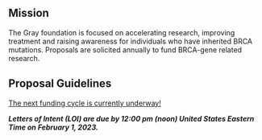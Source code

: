 ## Mission
The Gray foundation is focused on accelerating research, improving treatment and raising awareness for individuals who have inherited BRCA mutations. Proposals are solicited annually to fund BRCA-gene related research. 

## Proposal Guidelines
[The next funding cycle is currently underway!](https://www.grayfoundation.org/team-science-request-for-proposals)

_**Letters of Intent (LOI) are due by 12:00 pm (noon) United States Eastern Time on February 1, 2023.**_

